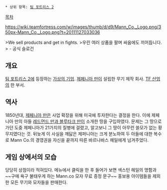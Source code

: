  * 상위 항목: [[팀 포트리스 2]]

[[목차]]

https://wiki.teamfortress.com/w/images/thumb/d/d9/Mann_Co._Logo.png/350px-Mann_Co._Logo.png?t=20111127033036

>We sell products and get in fights.
>우린 여러 상품을 팔며 싸움에도 끼어듭니다.
> - 공식 슬로건

== 개요 ==
[[팀 포트리스 2]]에 등장하는 [[가상의 기업]]. [[제페니아 만]]이 설립한 무기 제작 회사. [[TF 산업]]의 한 부서.

== 역사 ==
1850년대, [[제페니아 만]]은 사업 확장을 위해 미국에 투자한다는 결정을 한다. 이에 제페니아 만의 아들 [[레드먼드 만과 블루타크 만]]이 소개한 땅을 구입하였다. 문제는 그 땅으로 가던 도중 제페니아가 21가지의 질병에 걸렸고, 알고보니 그 땅이 아무런 쓸모가 없는 황무지였다는 것. 뒤늦게 이 사실을 깨닳은 제퍼니아는 크게 분노하여 두 아들에 대한 복수로 Mann Co.의 경영권을 자신을 끝까지 따른 바르나바스 헤일에게 넘겨주었다.

== 게임 상에서의 모습 ==
당당히 상점이라 적혀있다. 메뉴에서 클릭을 한 후 들어가 보면 색스턴 헤일의 명함과 ~~구매 욕구 불태우게 하는 Mann.co 모자 무료 증정 문구~~ 홍보용 아이템들을 제외한 모든 무기와 모자들을 판매한다.
